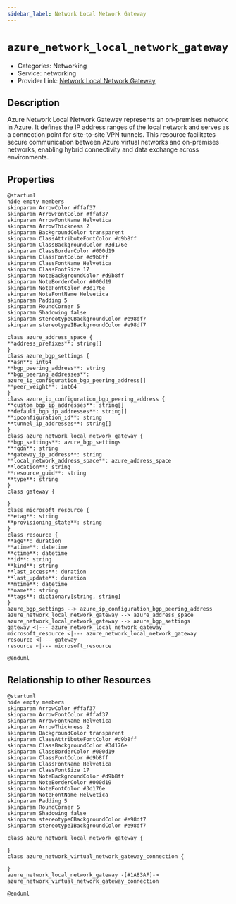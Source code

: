 ```yaml
---
sidebar_label: Network Local Network Gateway
---
```


# `azure_network_local_network_gateway`

- Categories: Networking
- Service: networking
- Provider Link: [Network Local Network Gateway](https://learn.microsoft.com/en-us/azure/vpn-gateway/vpn-gateway-about-vpn-gateway#local-network-gateway)

## Description

Azure Network Local Network Gateway represents an on-premises network in Azure. It defines the IP address ranges of the local network and serves as a connection point for site-to-site VPN tunnels. This resource facilitates secure communication between Azure virtual networks and on-premises networks, enabling hybrid connectivity and data exchange across environments.

## Properties

<ZoomPanPinch>

```kroki imgType="plantuml" imgAlt="Diagram of Network Local Network Gateway data model"
@startuml
hide empty members
skinparam ArrowColor #ffaf37
skinparam ArrowFontColor #ffaf37
skinparam ArrowFontName Helvetica
skinparam ArrowThickness 2
skinparam BackgroundColor transparent
skinparam ClassAttributeFontColor #d9b8ff
skinparam ClassBackgroundColor #3d176e
skinparam ClassBorderColor #000d19
skinparam ClassFontColor #d9b8ff
skinparam ClassFontName Helvetica
skinparam ClassFontSize 17
skinparam NoteBackgroundColor #d9b8ff
skinparam NoteBorderColor #000d19
skinparam NoteFontColor #3d176e
skinparam NoteFontName Helvetica
skinparam Padding 5
skinparam RoundCorner 5
skinparam Shadowing false
skinparam stereotypeCBackgroundColor #e98df7
skinparam stereotypeIBackgroundColor #e98df7

class azure_address_space {
**address_prefixes**: string[]
}
class azure_bgp_settings {
**asn**: int64
**bgp_peering_address**: string
**bgp_peering_addresses**: azure_ip_configuration_bgp_peering_address[]
**peer_weight**: int64
}
class azure_ip_configuration_bgp_peering_address {
**custom_bgp_ip_addresses**: string[]
**default_bgp_ip_addresses**: string[]
**ipconfiguration_id**: string
**tunnel_ip_addresses**: string[]
}
class azure_network_local_network_gateway {
**bgp_settings**: azure_bgp_settings
**fqdn**: string
**gateway_ip_address**: string
**local_network_address_space**: azure_address_space
**location**: string
**resource_guid**: string
**type**: string
}
class gateway {

}
class microsoft_resource {
**etag**: string
**provisioning_state**: string
}
class resource {
**age**: duration
**atime**: datetime
**ctime**: datetime
**id**: string
**kind**: string
**last_access**: duration
**last_update**: duration
**mtime**: datetime
**name**: string
**tags**: dictionary[string, string]
}
azure_bgp_settings --> azure_ip_configuration_bgp_peering_address
azure_network_local_network_gateway --> azure_address_space
azure_network_local_network_gateway --> azure_bgp_settings
gateway <|--- azure_network_local_network_gateway
microsoft_resource <|--- azure_network_local_network_gateway
resource <|--- gateway
resource <|--- microsoft_resource

@enduml
```

</ZoomPanPinch>

## Relationship to other Resources

<ZoomPanPinch>

```kroki imgType="plantuml" imgAlt="Diagram of Network Local Network Gateway resource relationships"
@startuml
hide empty members
skinparam ArrowColor #ffaf37
skinparam ArrowFontColor #ffaf37
skinparam ArrowFontName Helvetica
skinparam ArrowThickness 2
skinparam BackgroundColor transparent
skinparam ClassAttributeFontColor #d9b8ff
skinparam ClassBackgroundColor #3d176e
skinparam ClassBorderColor #000d19
skinparam ClassFontColor #d9b8ff
skinparam ClassFontName Helvetica
skinparam ClassFontSize 17
skinparam NoteBackgroundColor #d9b8ff
skinparam NoteBorderColor #000d19
skinparam NoteFontColor #3d176e
skinparam NoteFontName Helvetica
skinparam Padding 5
skinparam RoundCorner 5
skinparam Shadowing false
skinparam stereotypeCBackgroundColor #e98df7
skinparam stereotypeIBackgroundColor #e98df7

class azure_network_local_network_gateway {

}
class azure_network_virtual_network_gateway_connection {

}
azure_network_local_network_gateway -[#1A83AF]-> azure_network_virtual_network_gateway_connection

@enduml
```

</ZoomPanPinch>
